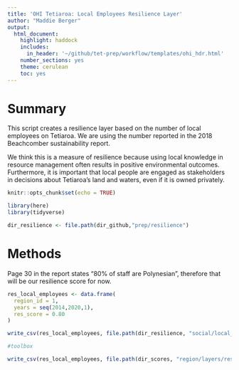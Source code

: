 ```yaml
---
title: 'OHI Tetiaroa: Local Employees Resilience Layer'
author: "Maddie Berger"
output:
  html_document:
    highlight: haddock
    includes:
      in_header: '~/github/tet-prep/workflow/templates/ohi_hdr.html' 
    number_sections: yes
    theme: cerulean
    toc: yes
---
```

# Summary

This script creates a resilience layer based on the number of local employees on Tetiaroa. We are using the number reported in the 2018 Beachcomber sustainability report. 

We think this is a measure of resilience because using local knowledge in resource management often results in positive environmental outcomes. Furthermore, it is important that local people are engaged as stakeholders in decisions about Tetiaroa's land and waters, even if it is owned privately. 

```r
knitr::opts_chunk$set(echo = TRUE)

library(here)
library(tidyverse)

dir_resilience <- file.path(dir_github,"prep/resilience")
```

# Methods

Page 30 in the report states "80% of staff are Polynesian", therefore that will be our resilience score for now. 

```r

res_local_employees <- data.frame(
  region_id = 1, 
  years = seq(2014,2020,1),
  res_score = 0.80
)

write_csv(res_local_employees, file.path(dir_resilience, "social/local_employees/res_local_emp.csv"))

#toolbox

write_csv(res_local_employees, file.path(dir_scores, "region/layers/res_local_emp.csv"))

```


